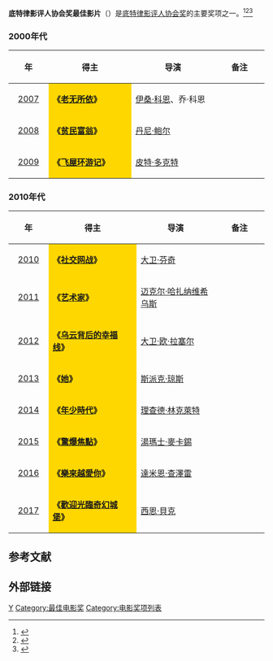 '''底特律影评人协会奖最佳影片'''（{{lang-en|'''Detroit Film Critics Society Award for Best Film'''}}）是[[底特律影评人协会|底特律影评人协会奖]]的主要奖项之一。<ref>{{cite web |url=http://yule.sohu.com/20131216/n391843569.shtml |title=底特律影评人协会力捧《她》 斯嘉丽夺女配 |accessdate=2013 |publisher=搜狐网 |work= |language=zh-hans |archive-date=2014-03-23 |archive-url=https://web.archive.org/web/20140323091801/http://yule.sohu.com/20131216/n391843569.shtml |dead-url=no }}</ref><ref>{{cite web |url=http://ent.sina.com.cn/m/f/2012-12-24/22403819545.shtml |title=底特律影评人协会奖揭晓 “幸福线”获五奖 |accessdate=2012 |publisher=新浪网 |work= |language=zh-hans |archive-date=2014-03-24 |archive-url=https://web.archive.org/web/20140324153845/http://ent.sina.com.cn/m/f/2012-12-24/22403819545.shtml |dead-url=no }}</ref><ref>{{cite web |url=http://ent.sina.com.cn/m/f/2011-12-20/18253512972.shtml |title=底特律影评协会奖：《艺术家》封禅茉莉甘初胜 |accessdate=2011 |publisher=新浪网 |work= |language=zh-hans |archive-date=2014-03-24 |archive-url=https://web.archive.org/web/20140324153757/http://ent.sina.com.cn/m/f/2011-12-20/18253512972.shtml |dead-url=no }}</ref>

=== 2000年代 ===
{| class="wikitable" width="95%" cellpadding="5"
|-
!width="100"|年
!width="350"|得主
!width="350"|导演
!width="200"|备注
|-
|style="text-align:center;"| [[2007年底特律影评人协会奖|2007]] || style="background:#FFD700;" | '''《[[老无所依|老无所依]]》''' || [[伊桑·科恩|伊桑·科恩]]、乔·科恩 ||  
|-
|style="text-align:center;"| [[2008年底特律影评人协会奖|2008]] ||  style="background:#FFD700;" | '''《[[貧民百萬富翁|贫民富翁]]》''' || [[丹尼·鲍尔|丹尼·鲍尔]] || 
|-
|style="text-align:center;"| [[2009年底特律影评人协会奖|2009]] ||  style="background:#FFD700;" |'''《[[飞屋环游记|飞屋环游记]]》''' || [[皮特·多克特|皮特·多克特]] ||  
|}

=== 2010年代 ===
{| class="wikitable" width="95%" cellpadding="5"
|-
!width="100"|年
!width="350"|得主
!width="350"|导演
!width="200"|备注
|-
|style="text-align:center;"| [[2010年底特律影评人协会奖|2010]] ||  style="background:#FFD700;" | '''《[[社交网战|社交网战]]》''' || [[大卫·芬奇|大卫·芬奇]] ||  
|-
|style="text-align:center;"| [[2011年底特律影评人协会奖|2011]] ||  style="background:#FFD700;" | '''《[[艺术家_(电影)|艺术家]]》''' || [[迈克尔·哈扎纳维希乌斯|迈克尔·哈扎纳维希乌斯]] ||  
|-
|style="text-align:center;"| [[2012年底特律影评人协会奖|2012]] ||  style="background:#FFD700;" | '''《[[乌云背后的幸福线|乌云背后的幸福线]]》'''|| [[大卫·欧·拉塞尔|大卫·欧·拉塞尔]] || 
|-
|style="text-align:center;"| [[2013年底特律影评人协会奖|2013]] || style="background:#FFD700;" | '''《[[她_(电影)|她]]》'''|| [[斯派克·琼斯|斯派克·琼斯]] ||  
|-
|style="text-align:center;"| [[2014年底特律影评人协会奖|2014]] || style="background:#FFD700;" | '''《[[年少時代|年少時代]]》'''|| [[理查德·林克萊特|理查德·林克萊特]]  ||  
|-
|style="text-align:center;"| [[2015年底特律影评人协会奖|2015]] || style="background:#FFD700;" | '''《[[驚爆焦點|驚爆焦點]]》'''|| [[湯瑪士·麥卡錫|湯瑪士·麥卡錫]]  ||  
|-
|style="text-align:center;"| [[2016年底特律影评人协会奖|2016]] || style="background:#FFD700;" | '''《[[樂來越愛你|樂來越愛你]]》'''|| [[達米恩·查澤雷|達米恩·查澤雷]]  ||  
|-
|style="text-align:center;"| [[2017年底特律影评人协会奖|2017]] || style="background:#FFD700;" | '''《[[歡迎光臨奇幻城堡|歡迎光臨奇幻城堡]]》'''|| [[西恩·貝克|西恩·貝克]]  ||  
|}

==参考文献==
{{reflist}}

== 外部链接 ==
{{底特律影评人协会奖}}

[[Category:底特律影评人协会奖|Y]]
[[Category:最佳电影奖|Category:最佳电影奖]]
[[Category:电影奖项列表|Category:电影奖项列表]]